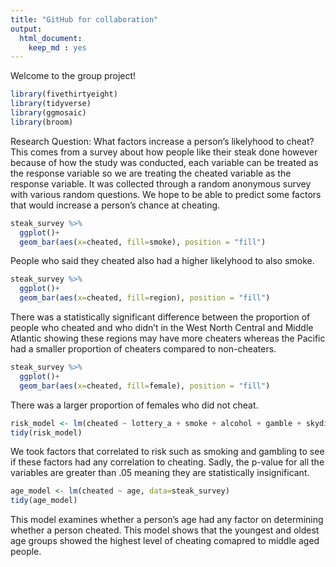 ```yaml
---
title: "GitHub for collaboration"
output:
  html_document: 
    keep_md : yes
---
```


Welcome to the group project!

```r
library(fivethirtyeight)
library(tidyverse)
library(ggmosaic)
library(broom)
```

Research Question: What factors increase a person's likelyhood to cheat? This comes from a survey about how people like their steak done however because of how the study was conducted, each variable can be treated as the response variable so we are treating the cheated variable as the response variable. It was collected through a random anonymous survey with various random questions. We hope to be able to predict some factors that would increase a person's chance at cheating.

```r
steak_survey %>% 
  ggplot()+
  geom_bar(aes(x=cheated, fill=smoke), position = "fill")
```

People who said they cheated also had a higher likelyhood to also smoke.

```r
steak_survey %>% 
  ggplot()+
  geom_bar(aes(x=cheated, fill=region), position = "fill")
```

There was a statistically significant difference between the proportion of people who cheated and who didn't in the West North Central and Middle Atlantic showing these regions may have more cheaters whereas the Pacific had a smaller proportion of cheaters compared to non-cheaters.

```r
steak_survey %>% 
  ggplot()+
  geom_bar(aes(x=cheated, fill=female), position = "fill")
```

There was a larger proportion of females who did not cheat.

```r
risk_model <- lm(cheated ~ lottery_a + smoke + alcohol + gamble + skydiving + speed, data=steak_survey)
tidy(risk_model)
```

We took factors that correlated to risk such as smoking and gambling to see if these factors had any correlation to cheating. Sadly, the p-value for all the variables are greater than .05 meaning they are statistically insignificant.

```r
age_model <- lm(cheated ~ age, data=steak_survey)
tidy(age_model)
```

This model examines whether a person's age had any factor on determining whether a person cheated. This model shows that the youngest and oldest age groups showed the highest level of cheating comapred to middle aged people.



